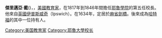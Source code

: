 '''傑里邁亞·戴'''({{lang-en|Jeremiah Day}})，{{BD|1773年|8月3日|1867年|8月22日}}，[[美國|美國]][[教育家|教育家]]，在1817年到1846年間擔任[[耶魯大學|耶魯學院]]的第五任校長。他來自[[英國|英國]][[伊普斯威奇|伊普斯威奇]]（Ipswich）。在1634年，定居於[[麻省|麻省]][[劍橋_(馬薩諸塞州)|劍橋]]。後來成為[[哈特福|哈特福]]的其中一位持有人。

{{Authority control}}
{{US-bio-stub}}
[[Category:美国教育家|Category:美国教育家]]
[[Category:耶魯大學校长|Category:耶魯大學校长]]